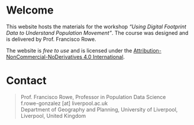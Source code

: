 # Welcome {.unnumbered}

This website hosts the materials for the workshop *"Using Digital Footprint Data to Understand Population Movement"*. The course was designed and is delivered by Prof. Francisco Rowe.

The website is *free to use* and is licensed under the [Attribution-NonCommercial-NoDerivatives 4.0 International](https://creativecommons.org/licenses/by-nc-nd/4.0/).

# Contact {.unnumbered}

> | Prof. Francisco Rowe, Professor in Population Data Science
> | f.rowe-gonzalez \[at\] liverpool.ac.uk
> | Department of Geography and Planning, University of Liverpool, Liverpool, United Kingdom
